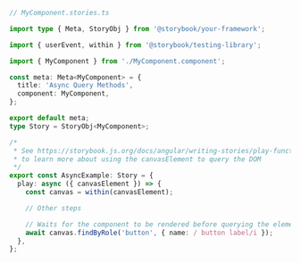 ```ts
// MyComponent.stories.ts

import type { Meta, StoryObj } from '@storybook/your-framework';

import { userEvent, within } from '@storybook/testing-library';

import { MyComponent } from './MyComponent.component';

const meta: Meta<MyComponent> = {
  title: 'Async Query Methods',
  component: MyComponent,
};

export default meta;
type Story = StoryObj<MyComponent>;

/*
 * See https://storybook.js.org/docs/angular/writing-stories/play-function#working-with-the-canvas
 * to learn more about using the canvasElement to query the DOM
 */
export const AsyncExample: Story = {
  play: async ({ canvasElement }) => {
    const canvas = within(canvasElement);

    // Other steps

    // Waits for the component to be rendered before querying the element
    await canvas.findByRole('button', { name: / button label/i });
  },
};
```
